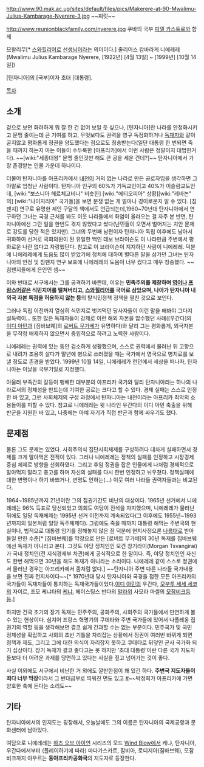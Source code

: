 http://www.90.mak.ac.ug/sites/default/files/pics/Makerere-at-90-Mwalimu-Julius-Kambarage-Nyerere-3.jpg
~~찌릿~~

http://www.reunionblackfamily.com/nyerere.jpg
쿠바의 국부 [[피델 카스트로]]와 함께

므왈리무[* [[스와힐리어]]로 [[선생님]]이라는 의미이다.] 줄리어스 캄바라게 니에레레(Mwalimu Julius Kambarage Nyerere, [1922년] [4월 13일] ~ [1999년] [10월 14일])

[탄자니아]의 [국부]이자 초대 [대통령].

[[목차]]
== 소개 ==
겉으로 보면 화려하게 뭐 잘 한 건 없어 보일 듯 싶으나, [탄자니아]란 나라를 안정화시키고 문맹 줄이는데 큰 기여를 하고, 무엇보다도 권력을 영구 독점화하거나 [[독재자]]와 같이 굴지않고 평화롭게 정권을 양도했다는 점으로도 칭송받는다(일단 대통령 한 번되면 죽을 때까지 하는지 아는 이들이 수두룩한 [아프리카]에서 이런 사람은 정말이지 대범한거다). ~~[wiki:"세종대왕" 문맹 줄인것만 해도 큰 공을 세운 건데?]~~ 탄자니아에서 가장 존경받는 인물 가운데 하나이다.

더불어 탄자니아를 아프리카에서 [[내전]]이 거의 없는 나라로 만든 공로자임을 생각하면 그야말로 엄청난 사람이다. 탄자니아 인구의 60%가 기독교인이고 40%가 이슬람교도인데, [wiki:"보스니아 헤르체고비나" 비슷한] [wiki:"에티오피아" 상황][wiki:"레바논" 의] [wiki:"나이지리아" 국가들]을 보면 분쟁 없는 게 얼마나 경이로운지 알 수 있다. [침팬지] 연구로 유명한 제인 구달의 책에서도 언급되는데,1960~70년대 탄자니아에서 연구하던 그녀는 국경 근처를 봐도 이웃 나라들에서 화염이 올라오는 걸 자주 본 반면, 탄자니아에선 그런 일을 한번도 겪지 않았다고 썼다(난민들이 오면서 벌어지는 치안 문제로 강도를 당한 적은 있지만). 그녀의 두번째 남편이자 탄자니아 독립 이후에도 남아서 귀화하여 선거로 국회의원이 된 유일한 백인 데보 브라이슨도 이 나라만큼 주변에서 평화로운 나란 없다고 자랑했단다. 참고로 이 브라이슨이 지지하던 사람이 니에레레. 덕분에 니에레레에게 도움도 많이 받았기에 정치에 대하여 별다른 말을 삼가던 그녀는 탄자니아의 안정 및 침팬지 연구 보호에 니에레레의 도움이 너무 컸다고 매우 칭송했다. ~~침팬지들에게 은인인 셈~~

이와 반대로 서구에서는 그를 공격하기 바쁜데, 이유는 '''민족주의를 제창하며 [[영어]]나 [[프랑스어]]같은 식민지어를 떨쳐버리고, [[스와힐리어]]를 국어로 삼았으며, 나아가 탄자니아 내 외국 자본 독점을 허용하지 않는 등'''의 탈식민정책 정책을 펼친 것으로 보인다.

그러나 독립 이전까지 열심히 식민지로 벗겨먹던 당사자들이 이런 말을 해봐야 그다지 설득력이... 또한 많은 독재자들이 강제로 이런 해외 자본을 압수했던 사례([우간다]의 [[이디 아민]]과 [짐바브웨]의 [[로버트 무가베]]가 유명하다)와 달리 그는 평화롭게, 외국자본을 무작정 배제하지 않으면서 중립적으로 하려고 노력한 사람이다.

니에레레는 권력에 있는 동안 검소하게 생활했으며, 스스로 권력에서 물러난 뒤 고향으로 내려가 조용히 살다가 말년에 병으로 쓰러졌을 때는 국가에서 영국으로 병치료를 보낼 정도로 존경을 받았다. 1999년 10월 14일, 니에레레가 런던에서 세상을 떠나자, 탄자니아는 이날을 국부기일로 지정했다.

아울러 부족간의 갈등이 팽배한 대부분의 아프리카 국가와 달리 탄자니아라는 하나의 나라로서의 정체성을 만드는데 기여한 공로는 크다고 할 수 있다. 경제 실패는 스스로 인정한 바 있고, 그런 사회체제의 구성 과정에서 탄자니아는 내전이라는 아프리카 최악의 소용돌이를 피할 수 있다. 참고로 니에레레는 윗 나라인 우간다의 이디 아민 축출을 위해 반군을 지원한 바 있고, 나중에는 아예 자기가 직접 반군과 함께 싸우기도 했다. 
== 문제점 ==
물론 그도 문제는 있었다. 사회주의식 집단사회체제를 구성하려다 대차게 실패하면서 경제를 크게 말아먹은 전적이 있다. 그러나 니에레레는 정책의 실패를 인정하고 시장경제 중심 체제로 방향을 선회하였다. 그리고 후임 정권을 잡은 인물에게 나처럼 경제적으로 말아먹지 말라고 충고를 하며 자신의 실패를 다시 한번 인정하고 뉘우쳤다. 정책실패에 대한 변명이나 하기 바쁘거나, 변명도 안하는(…) 이웃 여러 나라들 권력자들과는 비교된다.

1964~1985년까지 21년이란 그의 집권기간도 비난의 대상이다. 1965년 선거에서 니에레레는 96% 득표로 당선되었고 의회도 여당이 전석을 차지했으며, 니에레레가 물러난 뒤에도 일당 독재체제는 1995년 선거 이전까지 계속되었다(그 이후에도 1955년~1993년까지의 일본처럼 일당 독주체제다). 그럼에도 죽을 때까지 대통령 해먹는 주변국의 현실이나, 법적으로 대통령 임기를 정해놓지 않은 점 덕분에 현지사정으론 [[나름]]대로 받아들일 만한 수준[* [짐바브웨]를 막장으로 만든 [로버트 무가베]의 30년 독재를 짐바브웨에선 독재가 아니라고 본다. 그것도 야당 정치인인 모건 창기라이(Morgan Tsvangirai)가 국내 정치인(전 지식경제부 차관)에게 공식적으로 한 말이다. 즉, 야당 정치인인 자신도 한번 해먹으면 30년을 해도 독재가 아니라는 소리이다. 니에레레 같이 스스로 정권에서 물러난 경우는 아프리카에서 좀처럼 없다.] ~~탄자니아 주변 다른 나라들 국가내용을 보면 진짜 천지차이다~~[* 1970년대 당시 탄자니아와 국경을 접한 모든 아프리카의 국가들이 독재자들이 통치하는 독재국가들이었다.[[이디 아민]]의 우간다, [[모부투 세세 세코]]의 자이르, 조모 케냐타의 [[케냐]], 헤이스팅스 반다의 [[말라위]] 사모라 마셸의 [[모잠비크]]등등.]

하지만 건국 초기의 장기 독재는 민주주의, 공화주의, 사회주의 국가들에서 만연하게 볼 수 있는 현상이다. 심지어 프랑스 혁명기의 쿠데타와 주변 국가들에 있어서 나폴레옹 집권기의 역할 등을 생각해보면 결코 쉽게 간과할 수는 없는 부분이다. 민주국가 및 국민 정체성을 확립하고 사회의 초반 기틀을 자리잡는 상황에서 정권이 여러번 바뀌게 되면 정책과 제도, 그리고 그에 대한 의식이 자리잡지 못하고 쿠데타로 뒤덮인 군사 국가화 되기 십상이다. 장기 독재가 결코 좋다고는 못 하지만 '초대 대통령'이란 다른 국가 지도자들보다 더 어려운 과제를 당면하고 있다는 사실을 짚고 넘어가는 것이 좋다.

사실 이외에도 서구에서 비난한 거 외에도 깔만한점이 꽤 있긴 하다. '''주변국 지도자들이 죄다 너무 막장'''이라서 그 반대급부로 띄워진 면도 있고 [http://nestofpnix.egloos.com/3308994 #]~~박정희가 아프리카에 가면 양호한 축에 든다는 소리도~~ 
== 기타 ==
탄자니아에서의 인지도는 굉장해서, 오늘날에도 그의 이름은 탄자니아의 국제공항과 문화센터에 남아있다.

여담으로 니에레레는 [[하츠 오브 아이언]] 시리즈의 모드 [[Wind Blow]]에서 케냐, 탄자니아, 우간다에서부터 (플레이하기에 따라) 마다가스카르, 잠비아, 로디지아(짐바브웨), 모잠비크까지 아우르는 '''동아프리카공화국'''의 지도자로 등장한다.


